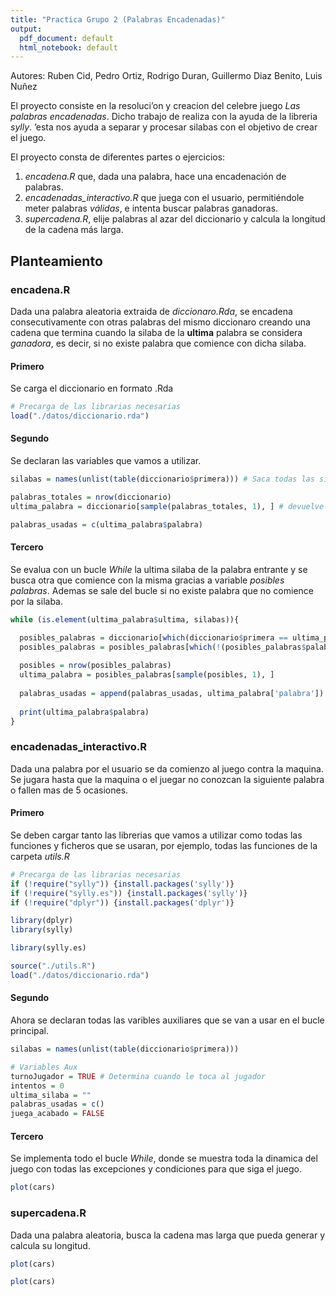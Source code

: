 ```yaml
---
title: "Practica Grupo 2 (Palabras Encadenadas)"
output:
  pdf_document: default
  html_notebook: default
---
```


Autores: Ruben Cid, Pedro Ortiz, Rodrigo Duran, Guillermo Diaz Benito, Luis Nuñez

El proyecto consiste en la resoluci'on y creacion del celebre juego *Las palabras encadenadas*.
Dicho trabajo de realiza con la ayuda de la libreria *sylly*. 'esta nos ayuda a separar y procesar silabas 
con el objetivo de crear el juego.

El proyecto consta de diferentes partes o ejercicios:

1. *encadena.R* que, dada una palabra, hace una encadenación de palabras.
2. *encadenadas_interactivo.R* que juega con el usuario, permitiéndole meter palabras
*válidas*, e intenta buscar palabras ganadoras.
3. *supercadena.R*, elije palabras al azar del diccionario y calcula la longitud de la
cadena más larga.


## Planteamiento


### encadena.R
Dada una palabra aleatoria extraida de *diccionaro.Rda*, se encadena consecutivamente con otras
palabras del mismo diccionaro creando una cadena que termina cuando la silaba de la **ultima** palabra
se considera *ganadora*, es decir, si no existe palabra que comience con dicha silaba.

#### Primero
  Se carga el diccionario en formato .Rda
```r
# Precarga de las librarias necesarias
load("./datos/diccionario.rda")
```
#### Segundo
 Se declaran las variables que vamos a utilizar.
```r
silabas = names(unlist(table(diccionario$primera))) # Saca todas las silabas por las que empieza una palabra

palabras_totales = nrow(diccionario)
ultima_palabra = diccionario[sample(palabras_totales, 1), ] # devuelve una palabra aleatoria 

palabras_usadas = c(ultima_palabra$palabra)
```
#### Tercero
  Se evalua con un bucle *While* la ultima silaba de la palabra entrante y se busca 
  otra que comience con la misma gracias a variable *posibles palabras*. Ademas se sale 
  del bucle si no existe palabra que no comience por la silaba.
```r
while (is.element(ultima_palabra$ultima, silabas)){

  posibles_palabras = diccionario[which(diccionario$primera == ultima_palabra$ultima), ]
  posibles_palabras = posibles_palabras[which(!(posibles_palabras$palabra %in% palabras_usadas)), ]
    
  posibles = nrow(posibles_palabras)
  ultima_palabra = posibles_palabras[sample(posibles, 1), ]
  
  palabras_usadas = append(palabras_usadas, ultima_palabra['palabra'])
  
  print(ultima_palabra$palabra)
}
```
### encadenadas_interactivo.R
Dada una palabra por el usuario se da comienzo al juego contra la maquina. Se jugara
hasta que la maquina o el juegar no conozcan la siguiente palabra o fallen mas de 5 ocasiones.

#### Primero
  Se deben cargar tanto las librerias que vamos a utilizar como todas las funciones 
  y ficheros que se usaran, por ejemplo, todas las funciones de la carpeta *utils.R*
```r
# Precarga de las librarias necesarias
if (!require("sylly")) {install.packages('sylly')}
if (!require("sylly.es")) {install.packages('sylly')}
if (!require("dplyr")) {install.packages('dplyr')}

library(dplyr)
library(sylly)

library(sylly.es)

source("./utils.R")
load("./datos/diccionario.rda")
```
#### Segundo
  Ahora se declaran todas las varibles auxiliares que se van a usar en el bucle
  principal.
```r
silabas = names(unlist(table(diccionario$primera)))

# Variables Aux
turnoJugador = TRUE # Determina cuando le toca al jugador
intentos = 0
ultima_silaba = ""
palabras_usadas = c()
juega_acabado = FALSE
```
#### Tercero
 Se implementa todo el bucle *While*, donde se muestra toda la dinamica del juego con 
 todas las excepciones y condiciones para que siga el juego.
```r
plot(cars)
```
### supercadena.R
Dada una palabra aleatoria, busca la cadena mas larga que pueda generar y 
calcula su longitud.
```r
plot(cars)
```

```r
plot(cars)
```

